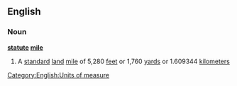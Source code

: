 ==English==
===Noun===
'''[[statute]] [[mile]]'''
#A [[standard]] [[land]] [[mile]] of 5,280 [[feet]] or 1,760 [[yard]]s or 1.609344 [[kilometer]]s

[[Category:English:Units of measure]]